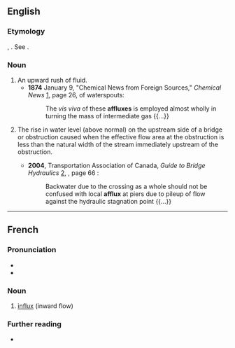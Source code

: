==English==

===Etymology===
{{der|en|la|affluĕre}}, {{m|la|affluxum}}. See {{m|en|affluent}}.

===Noun===
{{en-noun|es}}

# An upward rush of fluid.
#* '''1874''' January 9, "Chemical News from Foreign Sources," ''Chemical News'' [http://books.google.com/books?id=jOUEAAAAQAAJ&pg=PA20-IA6&dq=affluxes&ei=oWrlRqH2I6HApgKCooX7AQ], page 26, of waterspouts:
#*: The ''vis viva'' of these '''affluxes''' is employed almost wholly in turning the mass of intermediate gas {{...}}
# {{lb|en|hydrology}} The rise in water level (above normal) on the upstream side of a bridge or obstruction caused when the effective flow area at the obstruction is less than the natural width of the stream immediately upstream of the obstruction.
#* '''2004''', Transportation Association of Canada, ''Guide to Bridge Hydraulics'' [http://books.google.com/books?id=WjMJvtV1PeEC&pg=PA66&ei=RGzlRpaYMIfmpwKN6ujLDg&sig=_iClxoFfAKCUkxC9KOHAOrQdspk], {{ISBN|0727732625}}, page 66 :
#*: Backwater due to the crossing as a whole should not be confused with local '''afflux''' at piers due to pileup of flow against the hydraulic stagnation point {{...}}

----

==French==

===Pronunciation===
* {{fr-IPA}}
* {{audio|Fr-afflux.ogg|Audio|lang=fr}}

===Noun===
{{fr-noun|m|afflux}}

# [[influx]] (inward flow)

===Further reading===
* {{R:TLFi}}